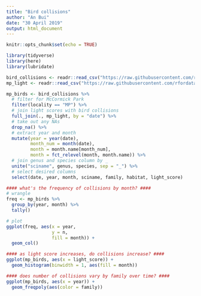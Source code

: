 ```yaml
---
title: "Bird collisions"
author: "An Bui"
date: "30 April 2019"
output: html_document
---
```


```r
knitr::opts_chunk$set(echo = TRUE)
```

```r
library(tidyverse)
library(here)
library(lubridate)
```

```r
bird_collisions <- readr::read_csv("https://raw.githubusercontent.com/rfordatascience/tidytuesday/master/data/2019/2019-04-30/bird_collisions.csv")
mp_light <- readr::read_csv("https://raw.githubusercontent.com/rfordatascience/tidytuesday/master/data/2019/2019-04-30/mp_light.csv")
```

```r
mp_birds <- bird_collisions %>% 
  # filter for McCormick Park
  filter(locality == "MP") %>% 
  # join light scores with bird collisions
  full_join(., mp_light, by = "date") %>% 
  # take out any NAs
  drop_na() %>% 
  # extract year and month
  mutate(year = year(date),
         month_num = month(date),
         month = month.name[month_num],
         month = fct_relevel(month, month.name)) %>% 
  # join genus and species column by _
  unite("sciname", genus, species, sep = "_") %>% 
  # select desired columns
  select(date, year, month, sciname, family, habitat, light_score)
```

```r
#### what's the frequency of collisions by month? ####
# wrangle
freq <- mp_birds %>% 
  group_by(year, month) %>% 
  tally()

# plot
ggplot(freq, aes(x = year,
                 y = n,
                 fill = month)) +
  geom_col()

#### as light score increases, do collisions increase? ####
ggplot(mp_birds, aes(x = light_score)) +
  geom_histogram(binwidth = 1, aes(fill = month))

#### does number of collisions vary by family over time? ####
ggplot(mp_birds, aes(x = year)) +
  geom_freqpoly(aes(color = family))

```




